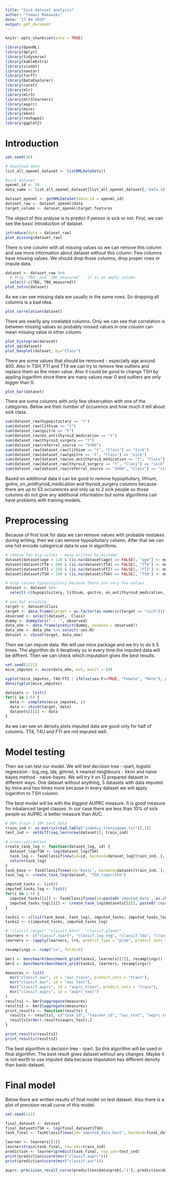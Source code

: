 ```yaml
---
title: "Sick dataset analysis"
author: "Tomasz Makowski"
date: "17 04 2020"
output: pdf_document
---
```


```r
knitr::opts_chunk$set(echo = TRUE)

library(OpenML)
library(dplyr)
library(tidyverse)
library(kableExtra)
library(visdat)
library(naniar)
library(farff)
library(DataExplorer)
library(caret)
library(mlr)
library(mlr3)
library(mlr3learners)
library(auprc)
library(mice)
library(kknn)
library(reshape2)
library(ggplot2)

```

# Introduction

```r

set.seed(10)

# download data
list_all_openml_dataset <- listOMLDataSets()

#sick dataset
openml_id <- 38 
data_name <- list_all_openml_dataset[list_all_openml_dataset[,'data.id'] == openml_id,'name']

dataset_openml <- getOMLDataSet(data.id = openml_id)
dataset_raw <- dataset_openml$data
target_column <- dataset_openml$target.features

```

The object of this analyse is to predict if person is sick or not. First, we can see the basic introduction of dataset.

```r
introduce(data = dataset_raw)
plot_missing(dataset_raw)
```

There is one column with all missing values so we can remove this column and see more information about dataset without this column.
Few columns have missing values. We should drop those columns, drop proper rows or impute data. 

```r
dataset <- dataset_raw %>% 
  # drop 'TBG' and 'TBG_measured' - it is an empty column
  select(-c(TBG, TBG_measured))
plot_intro(dataset)
```
As we can see missing data are usually in the same rows. So dropping all columns is a bad idea.

```r
plot_correlation(dataset)
```
There are nearlly any corelated columns. Only we can see that correlation is between missing values so probably missed values in one column can mean missing value in other column.

```r
plot_histogram(dataset)
plot_qq(dataset)
plot_boxplot(dataset, by="Class")
```
There are some values that should be removed - especially age around 400. Also in TSH, FTI and TT4 we can try to remove few outliers and replace them as the mean value.
Also it could be good to change TSH by appling logarithm since there are many values near 0 and outliers are only bigger than 0.

```r
plot_bar(dataset)
```
There are some columns with only few observation with one of the categories. Below are their number of occurence and how much it tell about sick class.

```r
sum(dataset_raw$hypopituitary == "t")
sum(dataset_raw$lithium == "t")
sum(dataset_raw$goitre == "t")
sum(dataset_raw$on_antithyroid_medication == "t")
sum(dataset_raw$thyroid_surgery == "t")
sum(dataset_raw$referral_source == "SVHD")
sum(dataset_raw[dataset_raw$lithium == "t", "Class"] == "sick")
sum(dataset_raw[dataset_raw$goitre == "t", "Class"] == "sick")
sum(dataset_raw[dataset_raw$on_antithyroid_medication == "t", "Class"] == "sick")
sum(dataset_raw[dataset_raw$thyroid_surgery == "t", "Class"] == "sick")
sum(dataset_raw[dataset_raw$referral_source == "SVHD", "Class"] == "sick")
```

Based on additional data it can be good to remove hypopituitary, lithium, goitre, on_antithyroid_medication and thyroid_surgery columns because there are up to 53 occurences and only up to 2 sick people so those columns do not give any additional information but some algorithms can have problems with training models.

# Preprocessing

Because of first look for data we can remove values with probable mistakes during writing, then we can remove hypopituitary column. After that we can one hot encode categorical data to use in algorithms.

```r
# remove too big values - many written by mistake
dataset[dataset$age > 120 & (is.na(dataset$age) == FALSE), "age"] <- mean(dataset$age, na.rm = TRUE)
dataset[dataset$TT4 > 300 & (is.na(dataset$TT4) == FALSE), "TT4"] <- mean(dataset$TT4, na.rm = TRUE)
dataset[dataset$FTI > 250 & (is.na(dataset$FTI) == FALSE), "FTI"] <- mean(dataset$FTI, na.rm = TRUE)
dataset[dataset$TSH > 100 & (is.na(dataset$TSH) == FALSE), "TSH"] <- mean(dataset$TSH, na.rm = TRUE)

# drop column hypopituitary because there are very few values
dataset <- dataset %>% 
  select(-c(hypopituitary, lithium, goitre, on_antithyroid_medication, thyroid_surgery))

# one_hot encoding
target <- dataset$Class
target <- data.frame(target = as.factor(as.numeric(target == "sick")))
observed <- select(dataset, -Class)
dummy <- dummyVars(" ~ .", observed)
data_ohe <- data.frame(predict(dummy, newdata = observed))
data_ohe <- data_ohe %>% select(-sex.M)
dataset <- cbind(target, data_ohe)
```

Then we can impute data. We will use mice package and we try to do it 5 times. The algorithm do it iteratively so in every time the imputed data will be diffrent. Then we can check which imputation gives the best results.
```r
set.seed(1221)
mice_imputes <- mice(data_ohe, m=5, maxit = 10)
```

```r
xyplot(mice_imputes, T4U~FTI | ifelse(sex.F==TRUE, "Female", "Male"), pch = 20, cex = 0.4)
densityplot(mice_imputes)

datasets <- list()
for(i in 1:5) {
  data <- complete(mice_imputes, i)
  data <- cbind(target, data)
  datasets[[i]] <- data
}
```
As we can see on density plots imputed data are good only for half of columns. TT4, T4U and FTI are not imputed well.

# Model testing

Then we can test our model. We will test decision tree - rpart, logistic regression - log_reg, lda, glmnet, k nearest neighbours - kknn and naive bayes method - naive-bayes. We will try it on 12 prepared dataset in different ways. One dataset without anything, 5 datasets with data imputed by mice and two times more because in every dataset we will apply logarithm to TSH column.  

The best model will be with the biggest AUPRC measure. It is good measure for inbalanced target classes. In our case there are less than 10% of sick people so AUPRC is better measure than AUC.
```r
# 80% train i 20% test data
train_ind <- as.matrix(read.table("indeksy_treningowe.txt")[,2])
test_ind <- setdiff(seq_len(nrow(dataset)), train_ind)

# cross-validation
create_task_log <- function(dataset_log, id) {
  dataset_log$TSH <- log(dataset_log$TSH)
  task_log <- TaskClassif$new(id=id, backend=dataset_log[train_ind, ], target="target", positive="1")
  return(task_log)
}
task_base <- TaskClassif$new(id='basic', backend=dataset[train_ind, ], target="target", positive="1")
task_log <- create_task_log(dataset, 'TSH_logarithm')

imputed_tasks <- list()
imputed_tasks_log <- list()
for(i in 1:5) {
  imputed_tasks[[i]] <- TaskClassif$new(id=paste0('imputed_data', as.character(i)), backend=datasets[[i]][train_ind, ], target="target", positive="1")
  imputed_tasks_log[[i]] <- create_task_log(datasets[[i]], paste0('imputed_data_logarithm', as.character(i)))
}

tasks1 <- c(list(task_base, task_log), imputed_tasks, imputed_tasks_log)
tasks2 <- c(imputed_tasks, imputed_tasks_log)

# "classif.ranger" "classif.kknn"  "classif.glmnet"
learners <- c("classif.rpart", "classif.log_reg", "classif.lda", "classif.kknn", "classif.glmnet", "classif.naive_bayes", "classif.svm")
learners <- lapply(learners, lrn, predict_type = "prob", predict_sets = c("train", "test"))

resamplings <- rsmp("cv", folds=5)

bmr1 <- benchmark(benchmark_grid(tasks1, learners[[1]], resamplings))
bmr2 <- benchmark(benchmark_grid(tasks2, learners, resamplings))

measures <- list(
  msr("classif.auc", id = "auc_train", predict_sets = "train"),
  msr("classif.auc", id = "auc_test"),
  msr("classif.auprc", id = "auprc_train", predict_sets = "train"),
  msr("classif.auprc", id = "auprc_test")
)
results1 <- bmr1$aggregate(measures)
results2 <- bmr2$aggregate(measures)
print_results <- function(results) {
  results <- results[, c("task_id", "learner_id", "auc_test", "auprc_test")]
  results[order(-results$auprc_test),]
}
```
```r
print_results(results1)
print_results(results2)
```

The best algorithm is decision tree - rpart. So this algorithm will be used in final algorithm.
The best result gives dataset without any changes. Maybe it is not worth to use imputed data because imputation has different density than basic dataset.

# Final model

Below there are written results of final model on test dataset. Also there is a plot of precision recall curve of this model.

```r
set.seed(111)
```

```r
final_dataset <- dataset
final_dataset$TSH <- log(final_dataset$TSH)
task_final <- TaskClassif$new(id='imputed_data_best', backend=final_dataset, target="target", positive="1")

learner <- learners[[1]]
learner$train(task_final, row_ids=train_ind)
prediction <- learner$predict(task_final, row_ids=test_ind)
print(prediction$score(msr("classif.auprc")))
print(prediction$score(msr("classif.auc")))

auprc::precision_recall_curve(prediction$data$prob[,"1"], prediction$data$tab$truth, "1")

```
